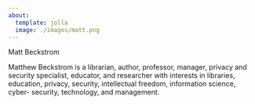 ```yaml
---
about:
  template: jolla
  image: ./images/matt.png
---
```


Matt Beckstrom

Matthew Beckstrom is a librarian, author, professor, manager, privacy and security specialist, educator, and researcher with interests in libraries, education, privacy, security, intellectual freedom, information science, cyber- security, technology, and management.
